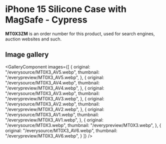
# iPhone 15 Silicone Case with MagSafe - Cypress

<Callout type='info' emoji='👉🏻'>**MT0X3ZM** is an order number for this product, used for search engines, auction websites and such.</Callout>

## Image gallery

<GalleryComponent
    images={[
      {
        original: "/everysource/MT0X3_AV5.webp",
        thumbnail: "/everypreview/MT0X3_AV5.webp",
      },
      {
        original: "/everysource/MT0X3_AV4.webp",
        thumbnail: "/everypreview/MT0X3_AV4.webp",
      },
      {
        original: "/everysource/MT0X3_AV3.webp",
        thumbnail: "/everypreview/MT0X3_AV3.webp",
      },
      {
        original: "/everysource/MT0X3_AV2.webp",
        thumbnail: "/everypreview/MT0X3_AV2.webp",
      },
      {
        original: "/everysource/MT0X3_AV1.webp",
        thumbnail: "/everypreview/MT0X3_AV1.webp",
      },
      {
        original: "/everysource/MT0X3.webp",
        thumbnail: "/everypreview/MT0X3.webp",
      },
      {
        original: "/everysource/MT0X3_AV6.webp",
        thumbnail: "/everypreview/MT0X3_AV6.webp",
      }
    ]}
  />
